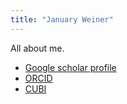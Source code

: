 ```yaml
---
title: "January Weiner"
---
```


All about me.

 * [Google scholar profile](https://scholar.google.com/citations?user=1234567890)
 * [ORCID](https://orcid.org/0000-0003-1438-7819)
 * [CUBI](https://cubi.bihealth.org)
